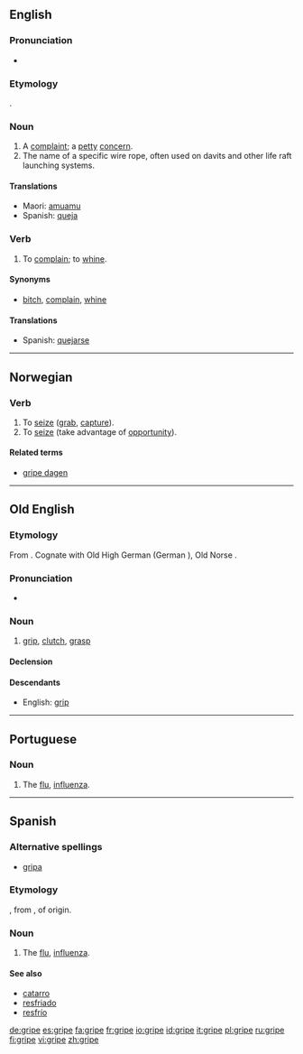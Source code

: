 ==English==

===Pronunciation===
*{{audio|en-us-gripe.ogg|Audio (US)}}
*:{{rhymes|aɪp}}

===Etymology===
{{OE.}} {{term|gripan|grīpan|lang=ang}}.

===Noun===
{{en-noun}}

# A [[complaint]]; a [[petty]] [[concern]].
# The name of a specific wire rope, often used on davits and other life raft launching systems.

====Translations====
{{trans-top|Translations to categorise}}
{{rfc-trans}}
{{trans-mid}}
*Maori: [[amuamu]]
*Spanish: [[queja]] {{f}}
{{trans-bottom}}

===Verb===
{{en-verb|grip|ing}}

# To [[complain]]; to [[whine]].

====Synonyms====
*{{sense|complain}} [[bitch]], [[complain]], [[whine]]

====Translations====
{{trans-top|to complain; to whine}}
{{trans-mid}}
*Spanish: [[quejarse]]
{{trans-bottom}}

----

==Norwegian==

===Verb===
{{no-verb|gripe|griper|grep|grepet}}

# To [[seize]] ([[grab]], [[capture]]).
# To [[seize]] (take advantage of [[opportunity]]).

====Related terms====
*[[gripe dagen]]

----

==Old English==

===Etymology===
From {{Ger.|ang}}. Cognate with Old High German {{term|grif-|lang=goh}} (German {{term|Griff|lang=de}}), Old Norse {{term|gripr|lang=non}}.

===Pronunciation===
*{{IPA|/ˈgripe/}}

===Noun===
{{infl|ang|noun|g=m}}

# [[grip]], [[clutch]], [[grasp]]

====Declension====
{{oe-noun|gripe|gripas|gripe|gripas|gripes|gripa|gripe|gripum}}

====Descendants====
*English: [[grip]]

----

==Portuguese==

===Noun===
{{infl|pt|noun|g=f}}

# The [[flu]], [[influenza]].

----

==Spanish==

===Alternative spellings===
*[[gripa]] {{qualifier|Colombia|Mexico}}

===Etymology===
{{F.|es}} {{term|grippe|lang=fr}}, from {{term|gripper||to seize|lang=fr}}, of {{Ger.|es}} origin.

===Noun===
{{infl|es|noun|g=f}}

# The [[flu]], [[influenza]].

====See also====
*[[catarro]] {{m}}
*[[resfriado]] {{m}}
*[[resfrío]] {{m}}

[[de:gripe]]
[[es:gripe]]
[[fa:gripe]]
[[fr:gripe]]
[[io:gripe]]
[[id:gripe]]
[[it:gripe]]
[[pl:gripe]]
[[ru:gripe]]
[[fi:gripe]]
[[vi:gripe]]
[[zh:gripe]]